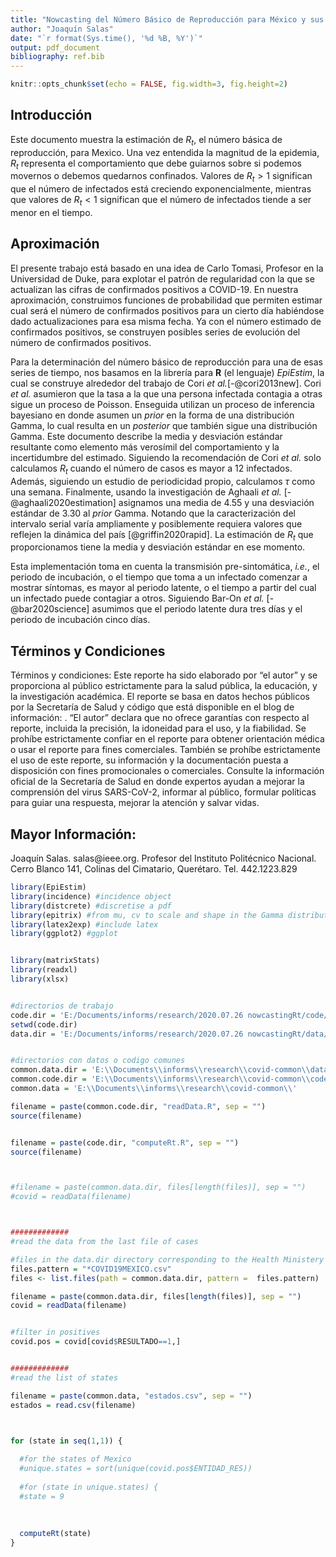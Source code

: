 ---
title: "Nowcasting del Número Básico de Reproducción para México y sus Estados"
author: "Joaquín Salas"
date: "`r format(Sys.time(), '%d %B, %Y')`"
output: pdf_document
bibliography: ref.bib
---

```{r setup, include=FALSE}
knitr::opts_chunk$set(echo = FALSE, fig.width=3, fig.height=2)
```

## Introducción 
Este documento muestra la estimación de $R_t$, el número básica de reproducción, para 
Mexico. Una vez entendida la magnitud de la epidemia, $R_t$ representa el comportamiento que debe guiarnos sobre si podemos movernos o debemos quedarnos confinados. Valores de $R_t>1$ significan que el número de infectados está creciendo exponencialmente, mientras que valores de $R_t<1$ significan que el número de infectados tiende a ser menor en el tiempo. 


## Aproximación
El presente trabajo está basado en una idea de Carlo Tomasi, Profesor en la Universidad de Duke, para explotar el patrón de regularidad 
con la que se actualizan las cifras de confirmados positivos a COVID-19. En nuestra aproximación, construimos funciones de probabilidad que permiten estimar cual será el número de confirmados positivos para un cierto día habiéndose dado actualizaciones para esa misma fecha. Ya con el número estimado de confirmados positivos, se construyen posibles series de evolución del número de confirmados positivos. 

Para la determinación del número básico de reproducción para una de esas series de tiempo, nos basamos en  la librería para **R** (el lenguaje) *EpiEstim*, la cual se construye alrededor del trabajo de Cori *et al.*[-@cori2013new]. Cori *et al.* asumieron que la tasa a la que una persona infectada contagia a otras sigue un proceso de Poisson. Enseguida utilizan un proceso de inferencia bayesiano en donde asumen un *prior* en la forma de una distribución Gamma, lo cual resulta en un *posterior* que también sigue una distribución Gamma. Este documento describe la media y desviación estándar resultante como elemento más verosímil del comportamiento y la incertidumbre del estimado.  Siguiendo la recomendación de Cori *et al.* solo calculamos $R_t$ cuando el número de casos es mayor a 12 infectados. Además, siguiendo un estudio de periodicidad propio, calculamos $\tau$ como una semana. Finalmente, usando la investigación de Aghaali *et al.* [-@aghaali2020estimation] asignamos una media de 4.55 y una desviación estándar de 3.30 al *prior* Gamma. Notando que la caracterización del intervalo serial varía ampliamente y posiblemente requiera valores que reflejen la dinámica del país [@griffin2020rapid]. 
La estimación de $R_t$ que proporcionamos tiene la media y desviación estándar en ese momento.

Esta implementación  toma en cuenta la transmisión pre-sintomática, *i.e.*, el periodo de incubación, o el tiempo que toma a un infectado comenzar a mostrar síntomas, es mayor al periodo latente, o el tiempo a partir del cual un infectado puede contagiar a otros. Siguiendo Bar-On *et al.* [-@bar2020science] asumimos que el periodo latente dura tres días y el  periodo de incubación cinco días.  


## Términos y Condiciones
Términos y condiciones: Este reporte ha sido elaborado por “el autor” y se proporciona al público estrictamente para la salud pública, la educación, y la investigación académica. El reporte se basa en datos hechos públicos por la Secretaría de Salud y código que está disponible en el blog de información: \url{https://tinyurl.com/calculo-Rt}. “El autor” declara que no ofrece garantías con respecto al reporte, incluida la precisión, la idoneidad para el uso, y la fiabilidad. Se prohíbe estrictamente confiar en el reporte para obtener orientación médica o usar el reporte para fines comerciales. También se prohíbe estrictamente el uso de este reporte, su información y la documentación puesta a disposición con fines promocionales o comerciales. Consulte la información oficial de la Secretaría de Salud en donde expertos ayudan a mejorar la comprensión del virus SARS-CoV-2, informar al público, formular políticas para guiar una respuesta, mejorar la atención y salvar vidas.

## Mayor Información: 
Joaquín Salas. salas@ieee.org. Profesor del Instituto Politécnico Nacional. Cerro Blanco 141, Colinas del Cimatario, Querétaro. Tel. 442.1223.829



```{r epidemiology}

library(EpiEstim)
library(incidence) #incidence object
library(distcrete) #discretise a pdf
library(epitrix) #from mu, cv to scale and shape in the Gamma distribution
library(latex2exp) #include latex
library(ggplot2) #ggplot


library(matrixStats)
library(readxl)
library(xlsx)


#directorios de trabajo
code.dir = 'E:/Documents/informs/research/2020.07.26 nowcastingRt/code/'
setwd(code.dir)
data.dir = 'E:/Documents/informs/research/2020.07.26 nowcastingRt/data/'


#directorios con datos o codigo comunes
common.data.dir = 'E:\\Documents\\informs\\research\\covid-common\\data\\'
common.code.dir = 'E:\\Documents\\informs\\research\\covid-common\\code\\'
common.data = 'E:\\Documents\\informs\\research\\covid-common\\'

filename = paste(common.code.dir, "readData.R", sep = "")
source(filename)


filename = paste(code.dir, "computeRt.R", sep = "")
source(filename)



#filename = paste(common.data.dir, files[length(files)], sep = "")
#covid = readData(filename)



#############
#read the data from the last file of cases

#files in the data.dir directory corresponding to the Health Ministery data
files.pattern = "*COVID19MEXICO.csv"
files <- list.files(path = common.data.dir, pattern =  files.pattern)

filename = paste(common.data.dir, files[length(files)], sep = "")
covid = readData(filename)


#filter in positives
covid.pos = covid[covid$RESULTADO==1,]


#############
#read the list of states

filename = paste(common.data, "estados.csv", sep = "")
estados = read.csv(filename)



for (state in seq(1,1)) {
  
  #for the states of Mexico
  #unique.states = sort(unique(covid.pos$ENTIDAD_RES))
  
  #for (state in unique.states) {
  #state = 9
  
  
    
  computeRt(state)
}





```

